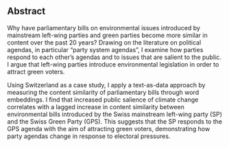 ## Abstract

Why have parliamentary bills on environmental issues introduced by mainstream left-wing parties and green parties become more similar in content over the past 20 years? Drawing on the literature on political agendas, in particular “party system agendas”, I examine how parties respond to each other's agendas and to issues that are salient to the public. I argue that left-wing parties introduce environmental legislation in order to attract green voters.

Using Switzerland as a case study, I apply a text-as-data approach by measuring the content similarity of parliamentary bills through word embeddings. I find that increased public salience of climate change correlates with a lagged increase in content similarity between environmental bills introduced by the Swiss mainstream left-wing party (SP) and the Swiss Green Party (GPS). This suggests that the SP responds to the GPS agenda with the aim of attracting green voters, demonstrating how party agendas change in response to electoral pressures.